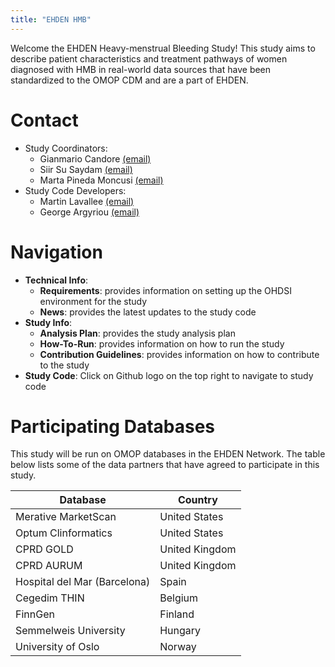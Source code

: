 ```yaml
---
title: "EHDEN HMB"
---
```


Welcome the EHDEN Heavy-menstrual Bleeding Study! This study aims to describe patient characteristics and treatment pathways of women diagnosed with HMB in real-world data sources that have been standardized to the OMOP CDM and are a part of EHDEN.

# Contact

* Study Coordinators:
    * Gianmario Candore [(email)](mailto:gianmario.candore@bayer.com)
    * Siir Su Saydam [(email)](mailto:siirsu.saydam@bayer.com)
    * Marta Pineda Moncusi [(email)](mailto:marta.pinedamoncusi@ndorms.ox.ac.uk)
* Study Code Developers:
    * Martin Lavallee [(email)](mailto:martin.lavallee@odysseusinc.com)
    * George Argyriou [(email)](mailto:george.argyriou@odysseusinc.com)


# Navigation

* **Technical Info**: 
    - **Requirements**: provides information on setting up the OHDSI environment for the study
    - **News**: provides the latest updates to the study code
* **Study Info**:
    - **Analysis Plan**: provides the study analysis plan
    - **How-To-Run**: provides information on how to run the study
    - **Contribution Guidelines**: provides information on how to contribute to the study 
* **Study Code**: Click on Github logo on the top right to navigate to study code 


# Participating Databases

This study will be run on OMOP databases in the EHDEN Network. The table below lists some of the data partners that have agreed to participate in this study.

| Database                            | Country            |
|-------------------------------------|--------------------|
| Merative MarketScan                 | United States      | 
| Optum Clinformatics                 | United States      |
| CPRD GOLD                           | United Kingdom     | 
| CPRD AURUM                          | United Kingdom     | 
| Hospital del Mar (Barcelona)        | Spain              | 
| Cegedim THIN                        | Belgium            |
| FinnGen                             | Finland            |
| Semmelweis University               | Hungary            |
| University of Oslo                  | Norway             |


